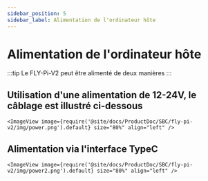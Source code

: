 ```yaml
---
sidebar_position: 5
sidebar_label: Alimentation de l'ordinateur hôte
---
```




# Alimentation de l'ordinateur hôte

:::tip
Le FLY-Pi-V2 peut être alimenté de deux manières
:::

## Utilisation d'une alimentation de 12-24V, le câblage est illustré ci-dessous

    <ImageView image={require('@site/docs/ProductDoc/SBC/fly-pi-v2/img/power.png').default} size="80%" align="left" />


## Alimentation via l'interface TypeC

    <ImageView image={require('@site/docs/ProductDoc/SBC/fly-pi-v2/img/power2.png').default} size="80%" align="left" />